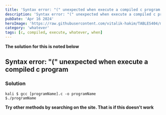 ```yaml
---
title: 'Syntax error: "(" unexpected when execute a compiled c program'
description: 'Syntax error: "(" unexpected when execute a compiled c program'
pubDate: 'Apr 16 2024'
heroImage: 'https://raw.githubusercontent.com/vitalik-hakim/TABLES404/main/error_b/misc.png'
category: 'whatever'
tags: [c, compiled, execute, whatever, when]
---
```


**The solution for this is noted below**

## Syntax error: "(" unexpected when execute a compiled c program

### Solution

```whatever
kali $ gcc [programName].c -o programName
$./programName
```

**Try other methods by searching on the site. That is if this doesn't work**
